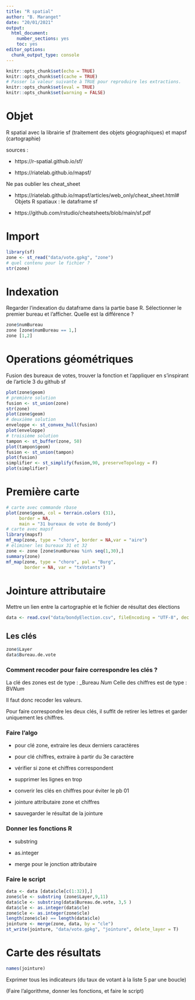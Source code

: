 ```yaml
---
title: "R spatial"
author: "B. Maranget"
date: "20/01/2021"
output: 
  html_document: 
    number_sections: yes
    toc: yes
editor_options: 
  chunk_output_type: console
---
```



```r
knitr::opts_chunk$set(echo = TRUE)
knitr::opts_chunk$set(cache = TRUE)
# Passer la valeur suivante à TRUE pour reproduire les extractions.
knitr::opts_chunk$set(eval = TRUE)
knitr::opts_chunk$set(warning = FALSE)
```

# Objet

R spatial avec la librairie sf (traitement des objets géographiques) et mapsf (cartographie)


sources :

- https://r-spatial.github.io/sf/

- https://riatelab.github.io/mapsf/

Ne pas oublier les cheat_sheet

- https://riatelab.github.io/mapsf/articles/web_only/cheat_sheet.html# Objets R spatiaux : le dataframe sf

- https://github.com/rstudio/cheatsheets/blob/main/sf.pdf

# Import


```r
library(sf)
zone <- st_read("data/vote.gpkg", "zone")
# quel contenu pour le fichier ?
str(zone)
```


# Indexation

Regarder l'indexation du dataframe dans la partie base R.
Sélectionner le premier bureau et l'afficher.
Quelle est la différence ?


```r
zone$numBureau
zone [zone$numBureau == 1,]
zone [1,2]
```


# Operations géométriques

Fusion des bureaux de votes, trouver la fonction et l'appliquer en s'inspirant de l'article 3 du github sf


```r
plot(zone$geom)
# première solution
fusion <- st_union(zone)
str(zone)
plot(zone$geom)
# deuxième solution
enveloppe <- st_convex_hull(fusion)
plot(enveloppe)
# troisième solution
tampon <- st_buffer(zone, 50)
plot(tampon$geom)
fusion <- st_union(tampon)
plot(fusion)
simplifier <- st_simplify(fusion,90, preserveTopology = F)
plot(simplifier)
```


# Première carte



```r
# carte avec commande rbase
plot(zone$geom, col = terrain.colors (31),
     border = NA,
     main = "31 bureaux de vote de Bondy")
# carte avec mapsf
library(mapsf)
mf_map(zone, type = "choro", border = NA,var = "aire")
# éliminer les bureaux 31 et 32
zone <- zone [zone$numBureau %in% seq(1,30),]
summary(zone)
mf_map(zone, type = "choro", pal = "Burg",
       border = NA, var = "txVotants")
```


# Jointure attributaire


Mettre un lien entre la cartographie et le fichier de résultat des élections

```r
data <- read.csv("data/bondyElection.csv", fileEncoding = "UTF-8", dec = ",")
```



## Les clés

```r
zone$Layer
data$Bureau.de.vote
```

### Comment recoder pour faire correspondre les clés ?

La clé des zones est de type : _Bureau *Num*
Celle des chiffres est de type : BV*Num*

Il faut donc recoder les valeurs.

Pour faire correspondre les deux clés, il suffit de retirer les lettres et garder uniquement les chiffres.

### Faire l'algo


- pour clé zone, extraire les deux derniers caractères

- pour clé chiffres, extraire à partir du 3e caractère

- vérifier si zone et chiffres correspondent

- supprimer les lignes en trop

- converir les clés en chiffres pour éviter le pb 01

- jointure attributaire zone et chiffres

- sauvegarder le résultat de la jointure

### Donner les fonctions R

- substring

- as.integer

- merge pour le jonction attributaire

### Faire le script

```r
data <- data [data$cle[c(1:32)],]
zone$cle <- substring (zone$Layer,9,11)
data$cle <- substring(data$Bureau.de.vote, 3,5 )
data$cle <- as.integer(data$cle)
zone$cle <- as.integer(zone$cle)
length(zone$cle) == length(data$cle)
jointure <- merge(zone, data, by = "cle")
st_write(jointure, "data/vote.gpkg", "jointure", delete_layer = T)
```


# Carte des résultats

```r
names(jointure)
```

Exprimer tous les indicateurs (du taux de votant à la liste 5 par une boucle)

(Faire l'algorithme, donner les fonctions, et faire le script)
